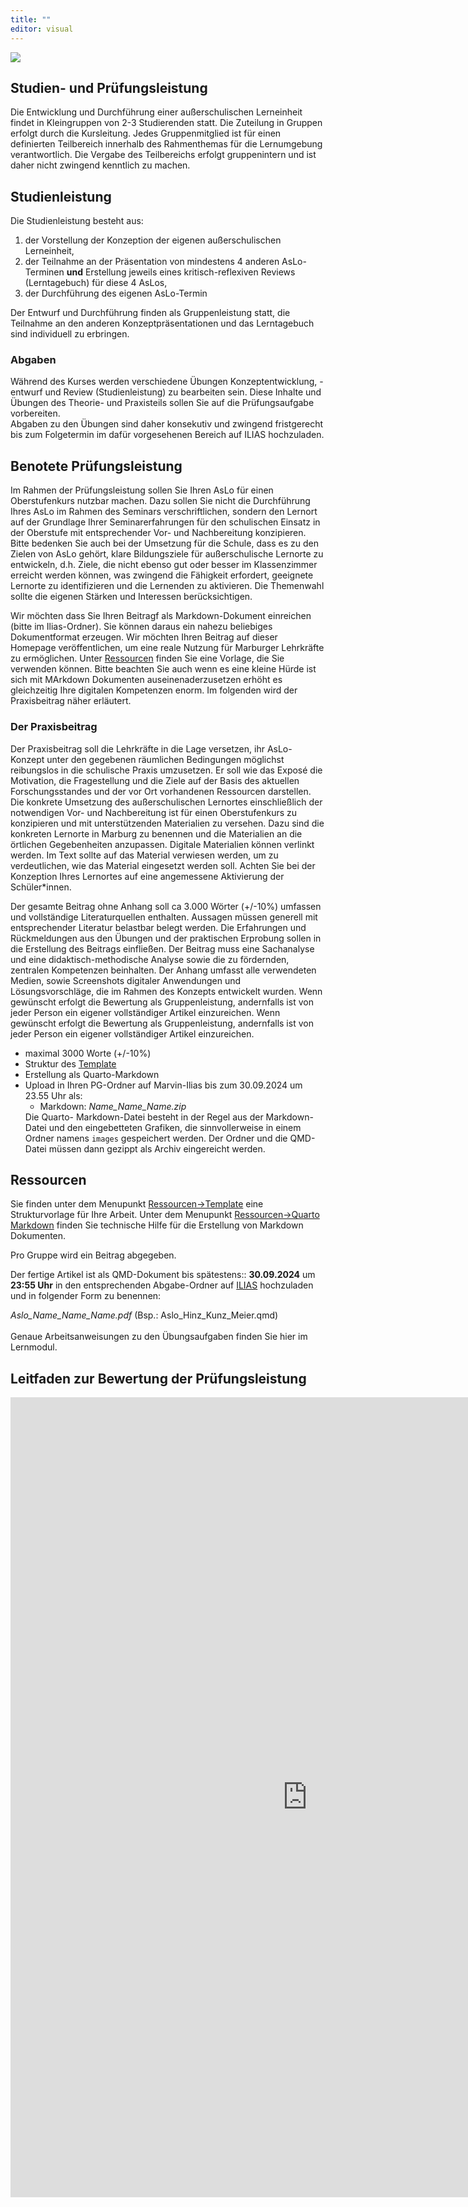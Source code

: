 ```yaml
---
title: ""
editor: visual
---
```


![](/images/exam2.webp)

## Studien- und Prüfungsleistung

Die Entwicklung und Durchführung einer außerschulischen Lerneinheit findet in Kleingruppen von 2-3 Studierenden statt. Die Zuteilung in Gruppen erfolgt durch die Kursleitung. Jedes Gruppenmitglied ist für einen definierten Teilbereich innerhalb des Rahmenthemas für die Lernumgebung verantwortlich. Die Vergabe des Teilbereichs erfolgt gruppenintern und ist daher nicht zwingend kenntlich zu machen.

## Studienleistung

Die Studienleistung besteht aus:

1.  der Vorstellung der Konzeption der eigenen außerschulischen Lerneinheit,
2.  der Teilnahme an der Präsentation von mindestens 4 anderen AsLo-Terminen **und** Erstellung jeweils eines kritisch-reflexiven Reviews (Lerntagebuch) für diese 4 AsLos,
3.  der Durchführung des eigenen AsLo-Termin

Der Entwurf und Durchführung finden als Gruppenleistung statt, die Teilnahme an den anderen Konzeptpräsentationen und das Lerntagebuch sind individuell zu erbringen.

### Abgaben

Während des Kurses werden verschiedene Übungen Konzeptentwicklung, -entwurf und Review (Studienleistung) zu bearbeiten sein. Diese Inhalte und Übungen des Theorie- und Praxisteils sollen Sie auf die Prüfungsaufgabe vorbereiten. <br> Abgaben zu den Übungen sind daher konsekutiv und zwingend fristgerecht bis zum Folgetermin im dafür vorgesehenen Bereich auf ILIAS hochzuladen. <br>

## Benotete Prüfungsleistung

Im Rahmen der Prüfungsleistung sollen Sie Ihren AsLo für einen Oberstufenkurs nutzbar machen. Dazu sollen Sie nicht die Durchführung Ihres AsLo im Rahmen des Seminars verschriftlichen, sondern den Lernort auf der Grundlage Ihrer Seminarerfahrungen für den schulischen Einsatz in der Oberstufe mit entsprechender Vor- und Nachbereitung konzipieren. Bitte bedenken Sie auch bei der Umsetzung für die Schule, dass es zu den Zielen von AsLo gehört, klare Bildungsziele für außerschulische Lernorte zu entwickeln, d.h. Ziele, die nicht ebenso gut oder besser im Klassenzimmer erreicht werden können, was zwingend die Fähigkeit erfordert, geeignete Lernorte zu identifizieren und die Lernenden zu aktivieren. Die Themenwahl sollte die eigenen Stärken und Interessen berücksichtigen. 

Wir möchten dass Sie Ihren Beitragf als Markdown-Dokument einreichen (bitte im Ilias-Ordner). Sie können daraus ein nahezu beliebiges Dokumentformat erzeugen. Wir möchten Ihren Beitrag auf dieser Homepage veröffentlichen, um eine reale Nutzung für Marburger Lehrkräfte zu ermöglichen. Unter [Ressourcen](../unit02/unit02-02.qmd) finden Sie eine Vorlage, die Sie verwenden können. Bitte beachten Sie auch wenn es eine kleine Hürde ist sich mit MArkdown Dokumenten auseinenaderzusetzen erhöht es gleichzeitig Ihre digitalen Kompetenzen enorm. Im folgenden wird der Praxisbeitrag näher erläutert.

### Der Praxisbeitrag


Der Praxisbeitrag soll die Lehrkräfte in die Lage versetzen, ihr AsLo-Konzept unter den gegebenen räumlichen Bedingungen möglichst reibungslos in die schulische Praxis umzusetzen. Er soll wie das Exposé die Motivation, die Fragestellung und die Ziele auf der Basis des aktuellen Forschungsstandes und der vor Ort vorhandenen Ressourcen darstellen. Die konkrete Umsetzung des außerschulischen Lernortes einschließlich der notwendigen Vor- und Nachbereitung ist für einen Oberstufenkurs zu konzipieren und mit unterstützenden Materialien zu versehen. Dazu sind die konkreten Lernorte in Marburg zu benennen und die Materialien an die örtlichen Gegebenheiten anzupassen. Digitale Materialien können verlinkt werden. Im Text sollte auf das Material verwiesen werden, um zu verdeutlichen, wie das Material eingesetzt werden soll. Achten Sie bei der Konzeption Ihres Lernortes auf eine angemessene Aktivierung der Schüler*innen.

Der gesamte Beitrag ohne Anhang soll ca 3.000 Wörter (+/-10%) umfassen und vollständige Literaturquellen enthalten. Aussagen müssen generell mit entsprechender Literatur belastbar belegt werden. Die Erfahrungen und Rückmeldungen aus den Übungen und der praktischen Erprobung sollen in die Erstellung des Beitrags einfließen. Der Beitrag muss eine Sachanalyse und eine didaktisch-methodische Analyse sowie die zu fördernden, zentralen Kompetenzen beinhalten. Der Anhang umfasst alle verwendeten Medien, sowie Screenshots digitaler Anwendungen und Lösungsvorschläge, die im Rahmen des Konzepts entwickelt wurden. Wenn gewünscht erfolgt die Bewertung als Gruppenleistung, andernfalls ist von jeder Person ein eigener vollständiger Artikel einzureichen. Wenn gewünscht erfolgt die Bewertung als Gruppenleistung, andernfalls ist von jeder Person ein eigener vollständiger Artikel einzureichen.


::: {.callout-important appearance="simple" title="Formalia" icon="false"}
-   maximal 3000 Worte (+/-10%)
-   Struktur des [Template](../unit02/unit02-03.qmd)
-   Erstellung als Quarto-Markdown 
-   Upload in Ihren PG-Ordner auf Marvin-Ilias bis zum 30.09.2024 um 23.55 Uhr als:
    - Markdown: *Name_Name_Name.zip*
    
     Die Quarto- Markdown-Datei besteht in der Regel aus der Markdown-Datei und den eingebetteten Grafiken, die sinnvollerweise in einem Ordner namens `images` gespeichert werden. Der Ordner und die QMD-Datei müssen dann gezippt als Archiv eingereicht werden. 
:::

## Ressourcen

Sie finden unter dem Menupunkt [Ressourcen->Template](../unit02/unit02-03.qmd) eine Strukturvorlage für Ihre Arbeit. Unter dem Menupunkt [Ressourcen->Quarto Markdown](../unit02/unit02-02.qmd) finden Sie technische Hilfe für die Erstellung von Markdown Dokumenten.




Pro Gruppe wird ein Beitrag abgegeben.



Der fertige Artikel ist als QMD-Dokument bis spätestens:: **30.09.2024** um **23:55 Uhr** in den entsprechenden Abgabe-Ordner auf [ILIAS](https://ilias.uni-marburg.de/ilias.php?) hochzuladen und in folgender Form zu benennen:

*Aslo_Name_Name_Name.pdf* (Bsp.: Aslo_Hinz_Kunz_Meier.qmd<zip>) <br> <br> Genaue Arbeitsanweisungen zu den Übungsaufgaben finden Sie hier im Lernmodul. <br>



## Leitfaden zur Bewertung der Prüfungsleistung

<iframe style="border:none" width="950" height="1280" src="https://docs.google.com/document/d/e/2PACX-1vQzz7W33uJOsuUh7fJ2wjliBY764-Edd71T3d2tGeuh5dJ8zZGE-8tgOTI9Adf4Jw/pub?embedded=true"></iframe>
